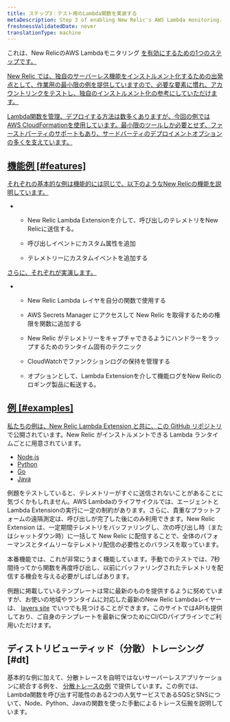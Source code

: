 ```yaml
---
title: ステップ3：テスト用のLambda関数を実装する
metaDescription: Step 3 of enabling New Relic's AWS Lambda monitoring.
freshnessValidatedDate: never
translationType: machine
---
```


これは、New RelicのAWS Lambdaモニタリング [を有効にするための1つのステップです。](/docs/serverless-function-monitoring/aws-lambda-monitoring/enable-lambda-monitoring/enable-aws-lambda-monitoring)

[New Relic では、独自のサーバーレス機能をインストルメント化するための出発点として、作業用の最小限の例を提供していますので、必要な要素に慣れ、アカウントリンクをテストし、独自のインストルメント化の参考にしていただけます。](/docs/serverless-function-monitoring/aws-lambda-monitoring/enable-lambda-monitoring/enable-aws-lambda-monitoring)

[Lambda関数を管理、デプロイする方法は数多くありますが、今回の例ではAWS CloudFormationを使用しています。最小限のツールしか必要とせず、ファーストパーティのサポートもあり、サードパーティのデプロイメントオプションの多くを支えています。](/docs/serverless-function-monitoring/aws-lambda-monitoring/enable-lambda-monitoring/enable-aws-lambda-monitoring)

## [機能例 [#features]](/docs/serverless-function-monitoring/aws-lambda-monitoring/enable-lambda-monitoring/enable-aws-lambda-monitoring)

[それぞれの基本的な例は機能的には同じで、以下のようなNew Relicの機能を説明しています。](/docs/serverless-function-monitoring/aws-lambda-monitoring/enable-lambda-monitoring/enable-aws-lambda-monitoring)

* * New Relic Lambda Extensionを介して、呼び出しのテレメトリをNew Relicに送信する。

  * 呼び出しイベントにカスタム属性を追加

  * テレメトリーにカスタムイベントを追加する

[さらに、それぞれが実演します。](/docs/serverless-function-monitoring/aws-lambda-monitoring/enable-lambda-monitoring/enable-aws-lambda-monitoring)

* * New Relic Lambda レイヤを自分の関数で使用する

  * AWS Secrets Manager にアクセスして New Relic を取得するための権限を関数に追加する

    <InlinePopover type="licenseKey"/>

  * New Relic がテレメトリーをキャプチャできるようにハンドラーをラップするためのランタイム固有のテクニック

  * CloudWatchでファンクションログの保持を管理する

  * オプションとして、Lambda Extensionを介して機能ログをNew Relicのロギング製品に転送する。

## [例 [#examples]](/docs/serverless-function-monitoring/aws-lambda-monitoring/enable-lambda-monitoring/enable-aws-lambda-monitoring)

[私たちの例は、New Relic Lambda Extension と共に、この ](/docs/serverless-function-monitoring/aws-lambda-monitoring/enable-lambda-monitoring/enable-aws-lambda-monitoring)[GitHub リポジトリ](https://github.com/newrelic/newrelic-lambda-extension) で公開されています。New Relic がインストルメントできる Lambda ランタイムごとに用意されています。

* [Node.js](https://github.com/newrelic/newrelic-lambda-extension/tree/main/examples/sam/node)
* [Python](https://github.com/newrelic/newrelic-lambda-extension/tree/main/examples/sam/python)
* [Go](https://github.com/newrelic/newrelic-lambda-extension/tree/main/examples/sam/go)
* [Java](https://github.com/newrelic/newrelic-lambda-extension/tree/main/examples/sam/java)

<Callout variant="tip">
  例題をテストしていると、テレメトリーがすぐに送信されないことがあることに気づくかもしれません。AWS Lambdaのライフサイクルでは、エージェントとLambda Extensionの実行に一定の制約があります。さらに、貴重なプラットフォームの遠隔測定は、呼び出しが完了した後にのみ利用できます。New Relic Extension は、一定期間テレメトリをバッファリングし、次の呼び出し時（またはシャットダウン時）に一括して New Relic に配信することで、全体のパフォーマンスとタイムリーなテレメトリ配信の必要性とのバランスを取っています。

  本番機能では、これが非常にうまく機能しています。手動でのテストでは、7秒間待ってから関数を再度呼び出し、以前にバッファリングされたテレメトリを配信する機会を与える必要がしばしばあります。
</Callout>

例題に掲載しているテンプレートは常に最新のものを提供するように努めていますが、お使いの地域やランタイムに対応した最新のNew Relic Lambdaレイヤーは、 [layers site](https://layers.newrelic-external.com/) でいつでも見つけることができます。このサイトではAPIも提供しており、ご自身のテンプレートを最新に保つためにCI/CDパイプラインでご利用いただけます。

## ディストリビューティッド（分散）トレーシング [#dt]

基本的な例に加えて、分散トレースを自明ではないサーバーレスアプリケーションに統合する例を、 [分散トレースの例](https://github.com/newrelic/newrelic-lambda-extension/tree/main/examples/sam/distributedtracing) で提供しています。この例では、Lambda関数を呼び出す可能性のある2つの人気サービスであるSQSとSNSについて、Node、Python、Javaの関数を使った手動によるトレース伝搬を説明しています。

<InstallFeedback/>